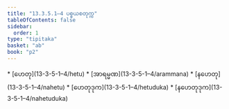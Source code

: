 ```yaml
---
title: "13.3.5.1–4 ပစ္စယစတုက္က"
tableOfContents: false
sidebar:
  order: 1
type: "tipitaka"
basket: "ab"
book: "p2"
---
```



<DynamicBreadcrumb />



<TableOfContents book="p2" section="13.3.5.1">
* [ဟေတု](13-3-5-1–4/hetu)
* [အာရမ္မဏ](13-3-5-1–4/arammana)
* [နဟေတု](13-3-5-1–4/nahetu)
* [ဟေတုဒုက](13-3-5-1–4/hetuduka)
* [နဟေတုဒုက](13-3-5-1–4/nahetuduka)
</TableOfContents>